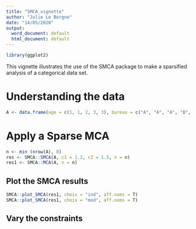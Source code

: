 ```yaml
---
title: "SMCA_vignette"
author: "Julie Le Borgne"
date: "14/05/2020"
output:
  word_document: default
  html_document: default
---
```


```r
library(ggplot2)
```

This vignette illustrates the use of the SMCA package to make a sparsified analysis of a categorical data set.

# Understanding the data


```r
A <- data.frame(age = c(1, 1, 2, 3, 3), bureau = c("A", "A", "A", "B", "B"), col.cheveux = c("chat", "brun", "blond", "blond", "brun"))
```

# Apply a Sparse MCA
```r
n <- min (nrow(A), 8)
res <- SMCA::SMCA(A, c1 = 1.2, c2 = 1.5, n = n)
res1 <- SMCA::MCA(A, n = n)
```
## Plot the SMCA results
```r
SMCA::plot_SMCA(res1, choix = "ind", aff.noms = T)
SMCA::plot_SMCA(res1, choix = "mod", aff.noms = T)

```
## Vary the constraints
